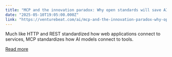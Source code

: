 ```yaml
---
title: "MCP and the innovation paradox: Why open standards will save AI from itself"
date: "2025-05-10T19:05:00.000Z"
link: "https://venturebeat.com/ai/mcp-and-the-innovation-paradox-why-open-standards-will-save-ai-from-itself/"
---
```


Much like HTTP and REST standardized how web applications connect to services, MCP standardizes how AI models connect to tools.

[Read more](https://venturebeat.com/ai/mcp-and-the-innovation-paradox-why-open-standards-will-save-ai-from-itself/)
